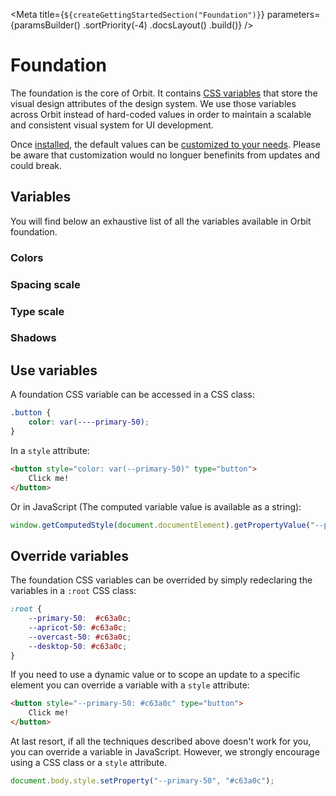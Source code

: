 
<Meta
    title={`${createGettingStartedSection("Foundation")}`}
    parameters={paramsBuilder()
        .sortPriority(-4)
        .docsLayout(<IntroductionLayout sourcePath="/packages/foundation/src" />)
        .build()}
/>

# Foundation

The foundation is the core of Orbit. It contains [CSS variables](https://developer.mozilla.org/en-US/docs/Web/CSS/Using_CSS_custom_properties) that store the visual design attributes of the design system. We use those variables across Orbit instead of hard-coded values in order to maintain a scalable and consistent visual system for UI development.

Once [installed](?path=/docs/getting-started-installation--page), the default values can be [customized to your needs](#override-variables). Please be aware that customization would no longuer benefinits from updates and could break.

## Variables

You will find below an exhaustive list of all the variables available in Orbit foundation.

### Colors

<FoundationFile relativeFilePath="/core/colors/brand.css" />
<FoundationFile relativeFilePath="/core/colors/ui.css" />
<FoundationFile relativeFilePath="/core/colors/primary.css" />
<FoundationFile relativeFilePath="/products/apricot/colors.css" />
<FoundationFile relativeFilePath="/products/overcast/colors.css" />
<FoundationFile relativeFilePath="/products/desktop/colors.css" />

### Spacing scale

<FoundationFile relativeFilePath="/core/spacing-scale.css" />

### Type scale

<FoundationFile relativeFilePath="/core/type-scale.css" />

### Shadows

<FoundationFile relativeFilePath="/core/shadows.css" />

## Use variables

A foundation CSS variable can be accessed in a CSS class:

```css dark
.button {
    color: var(----primary-50);
}
```

In a `style` attribute:

```html dark
<button style="color: var(--primary-50)" type="button">
    Click me!
</button>
```

Or in JavaScript (The computed variable value is available as a string):

```javascript dark
window.getComputedStyle(document.documentElement).getPropertyValue("--primary-50");
```

## Override variables

The foundation CSS variables can be overrided by simply redeclaring the variables in a `:root` CSS class:

```css dark
:root {
    --primary-50:  #c63a0c;
    --apricot-50: #c63a0c;
    --overcast-50: #c63a0c;
    --desktop-50: #c63a0c;
}
```

If you need to use a dynamic value or to scope an update to a specific element you can override a variable with a `style` attribute:

```html dark
<button style="--primary-50: #c63a0c" type="button">
    Click me!
</button>
```

At last resort, if all the techniques described above doesn't work for you, you can override a variable in JavaScript. However, we strongly encourage using a CSS class or a `style` attribute.

```javascript dark
document.body.style.setProperty("--primary-50", "#c63a0c");
```
